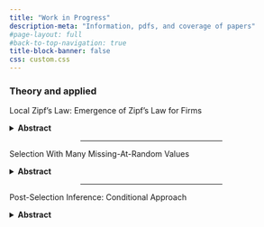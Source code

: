 ```yaml
---
title: "Work in Progress"
description-meta: "Information, pdfs, and coverage of papers"
#page-layout: full
#back-to-top-navigation: true
title-block-banner: false
css: custom.css
---
```


### Theory and applied

Local Zipf's Law: Emergence of Zipf's Law for Firms

<details>
<summary><strong>Abstract</strong></summary>
There is extensive literature on the evolution of Zipf’s law for cities. However, this project addresses two theoretical gaps in the evidence for Zipf’s law. First, there is little dynamic information on the evolution of Zipf’s law for firms; most papers present a static snapshot. Second, it is unclear how lower and higher distribution orders interact in the actual context of markets and their industries. To investigate the first gap, I use historical data on near-population firm distribution from the 17th to 20th centuries for the UK and the 19th to 20th centuries for the Russian Empire. These data allow me to zoom in on the evolution of Zipf’s law down to the precise geocoded address. Regarding the second gap, I examine different orders of firm interactions—such as local markets, industries, and trade networks—to explain the general Zipf’s law.

A great discussion on why this is important is available on MathOverflow [here](https://mathoverflow.net/questions/39224/is-there-a-natural-random-process-that-is-rigorously-known-to-produce-zipfs-law).
</details>

<center><hr style="width:50%"></center>

Selection With Many Missing-At-Random Values

<details>
<summary><strong>Abstract</strong></summary>
Exclusion, distributional moment imputations (e.g., mean, median), and inverse probability weighting are common approaches to tackling missing data in historical sources. In this project, I formalise a bias that these approaches introduce when using OLS. Such imputations generally lead to regression attenuation bias and tend to overestimate the average effect for recorded data. I propose a solution using a class of stable linear regressions that accommodate missing values, including [RIGID](https://arxiv.org/abs/2205.13635), [SLRM](https://arxiv.org/abs/1503.08348), and [mixed models](https://pmc.ncbi.nlm.nih.gov/articles/PMC9621253/#:~:text=In%20the%20mixed%20modeling%20framework,when%20missing%20data%20are%20present.). I then compare these approaches with alternative methods, such as Random Forest and k-nearest neighbours, to evaluate how much variation in variables with high levels of missing-at-random values is captured under each method.
</details>

<center><hr style="width:50%"></center>

Post-Selection Inference: Conditional Approach

<details>
<summary><strong>Abstract</strong></summary>
The paper is 
</details>


